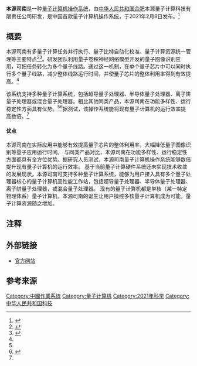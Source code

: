{{Newsrelease|time=2021-02-09T15:20:30+00:00}}
{{CNCurrent|date=2021-02-09T04:52:45+00:00}}
{{not|司南}}
{{Infobox OS
| bodystyle = 
| title = 
| name = 本源司南
| version_of = 
| version of = 
| logo = Origin pilot logo.png
| logo_size = 
| logo size = 
| logo_alt = 
| logo alt = 
| logo_caption = 
| logo caption = 
| collapsible = 
| screenshot = 
| screenshot_size = 
| screenshot_alt = 
| caption = 
| developer = 
| programmed_in = 
| programmed in = 
| prog_language = 
| prog language = 
| family = 
| working_state = 
| working state = 
| source_model = 
| source model = 
| RTM_date = 
| RTM date = 
| first_release_date = 
| first release date = 
| GA_date = 
| GA date = 
| released = 
| RTM_url = 
| RTM url = 
| GA_url = 
| GA url = 
| discontinued = 
| latest release version = 
| latest_release_version = 
| release_version = 
| release version = 
| latest release date = 
| latest_release_date = 
| release_date = 
| release date = 
| release_url = 
| release url = 
| latest preview version = 
| latest_preview_version = 
| preview_version = 
| preview version = 
| latest preview date = 
| latest_preview_date = 
| preview_date = 
| preview date = 
| preview_url = 
| preview url = 
| repo = 
| marketing_target = 
| marketing target = 
| language = 
| human_language = 
| human language = 
| updatemodel = 
| update_model = 
| update model = 
| package_manager = 
| package manager = 
| supported_platforms = 
| supported platforms = 
| kernel_type = 
| kernel type = 
| userland = 
| influenced = 
| influenced_by = 
| influenced by = 
| ui = 
| license = 
| preceded_by = 
| preceded by = 
| succeeded_by = 
| succeeded by = 
| website = 
| support_status = 
| support status = 
| other_articles = 
| other articles = 
}}
'''本源司南'''是一种[[量子计算机|量子计算机]][[操作系统|操作系统]]，由[[中华人民共和国|中华人民共和国]][[合肥市|合肥]]本源量子计算科技有限责任公司研发，是中国首款量子计算机操作系统，于2021年2月8日发布。<ref name=":0">{{Cite web|title=中国首款量子计算机操作系统“本源司南”发布-中新网|url=https://www.chinanews.com/sh/2021/02-08/9408190.shtml|accessdate=2021-02-09|author=|date=2021-02-08|format=|work=www.chinanews.com|publisher=[[中新网|中新网]]|language=zh-cn|archive-date=2021-02-10|archive-url=https://web.archive.org/web/20210210184127/https://www.chinanews.com/sh/2021/02-08/9408190.shtml|dead-url=no}}</ref>

==概要==
本源司南有多量子计算任务并行执行、量子比特自动化校准、量子计算资源统一管理等主要特点<ref name=":2">{{Cite web|title=中国首个量子操作系统“本源司南”发布 已达国际先进水平|url=https://mp.ofweek.com/ee/a956714030177|accessdate=2021-02-09|author=随心|date=2021-02-09|format=|work=mp.ofweek.com|publisher=维科号|language=zh-cn|archive-date=2021-02-10|archive-url=https://web.archive.org/web/20210210184133/https://mp.ofweek.com/ee/a956714030177|dead-url=no}}</ref><ref name=":1">{{Cite web|title=量子计算机操作系统“本源司南”昨日亮相|url=http://www.lzbs.com.cn/gnnews/2021-02/09/content_4717550.htm|accessdate=2021-02-09|author=|date=2021-02-09|format=|work=www.lzbs.com.cn|publisher=兰州新闻网|language=zh-cn|archive-date=2021-02-10|archive-url=https://web.archive.org/web/20210210184146/http://www.lzbs.com.cn/gnnews/2021-02/09/content_4717550.htm|dead-url=no}}</ref>。研发团队利用量子卷积神经网络模型开发的量子图像识别应用，可把任务转化为多个量子线路。通过这一机制，在单个量子芯片中可以同时执行多个量子线路，减少整体线路运行时间，并使量子芯片的整体利用率得到有效提高。<ref name=":2" />

该系统支持多种量子计算系统，包括超导量子处理器、半导体量子处理器、离子阱量子处理器或混合量子处理器。相比其他同类产品{{NoteTag|现有的其他量子计算机操作系统有[[英国|英国]][[Deltaflow_OS|Deltaflow OS]]、[[奥地利|奥地利]][[Parity_OS|Parity OS]]。}}，本源司南在功能多样性、运行稳定性方面具有优势。<ref name=":0" /><ref>{{Cite web|title=我国首款国产量子计算机操作系统“本源司南”在合肥发布|url=https://ah.ifeng.com/c/83fW91qZ0zE|accessdate=2021-02-09|author=|date=2021-02-08|format=|work=ah.ifeng.com|publisher=[[凤凰卫视|凤凰网]]安徽|language=zh-cn|archive-date=2021-02-10|archive-url=https://web.archive.org/web/20210210184137/https://ah.ifeng.com/c/83fW91qZ0zE|dead-url=no}}</ref>据测试，该操作系统能将现有量子计算机的运行效率提高数倍。<ref name=":1" />

==== 优点 ====
本源司南在实际应用中能够有效提高量子芯片的整体利用率，大幅降低量子图像识别等量子应用运行时间。
与同类产品对比，本源司南在功能多样性、运行稳定性方面都具有全方位优势。据研究人员测试，本源司南量子计算机操作系统能够数倍提升现有量子计算机的运行效率。
基于当前量子计算硬件系统还未实现技术收敛的发展现状，本源司南可支持多种量子计算系统，能够为用户接入具有多个量子处理器核心的量子计算机高性能工作站，包括超导量子处理器、半导体量子处理器、离子阱量子处理器，或混合量子处理器。
现有的量子计算机都是单核（某一特定物理体系）量子计算机，本源司南的诞生让用户操控多核量子计算机成为可能，量子计算资源随之增加。

== 注释 ==
{{NoteFoot}}
== 外部链接 ==
* [http://originqc.com.cn/ 官方网站] {{Wayback|url=http://originqc.com.cn/ |date=20210310091456 }}

== 参考来源 ==
<references />

[[Category:中國作業系統|Category:中國作業系統]]
[[Category:量子计算机|Category:量子计算机]]
[[Category:2021年科学|Category:2021年科学]]
[[Category:中华人民共和国科技|Category:中华人民共和国科技]]